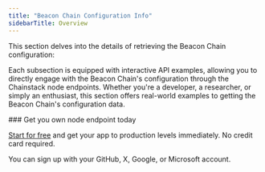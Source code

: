 ```yaml
---
title: "Beacon Chain Configuration Info"
sidebarTitle: Overview
---
```



This section delves into the details of retrieving the Beacon Chain configuration:

<CardGroup>
  <Card title="Get genesis data" href="/reference/ethereum-beacon-genesis" icon="database" iconType="solid" horizontal />
  <Card title="Fork version by state ID" href="/reference/getforkinformation" icon="code-branch" iconType="solid" horizontal />
  <Card title="Get fork schedule" href="/reference/getconfigforkschedule" icon="calendar" iconType="solid" horizontal />
  <Card title="Node configuration" href="/reference/getconfigspec" icon="server" iconType="solid" horizontal />
  <Card title="Get deposit contract" href="/reference/getconfigdepositcontract" icon="file-contract" iconType="solid" horizontal />
</CardGroup>

Each subsection is equipped with interactive API examples, allowing you to directly engage with the Beacon Chain's configuration through the Chainstack node endpoints. Whether you're a developer, a researcher, or simply an enthusiast, this section offers real-world examples to getting the Beacon Chain's configuration data.

<Check>
  ### Get you own node endpoint today

  [Start for free](https://console.chainstack.com/) and get your app to production levels immediately. No credit card required.

  You can sign up with your GitHub, X, Google, or Microsoft account.
</Check>
